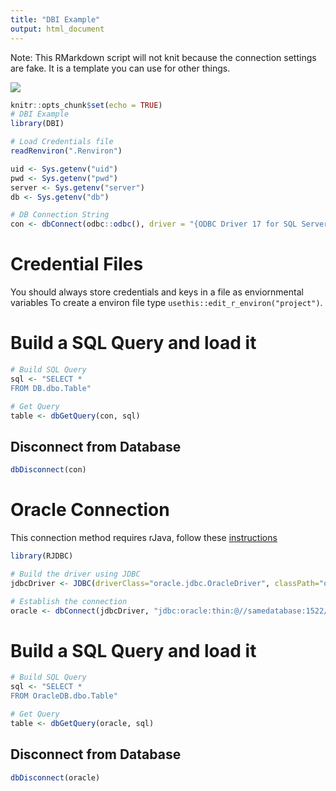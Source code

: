 ```yaml
---
title: "DBI Example"
output: html_document
---
```


Note: This RMarkdown script will not knit because the connection settings are fake. It is a template you can use for other things.

![](https://upload.wikimedia.org/wikipedia/commons/6/66/An_up-close_picture_of_a_curious_male_domestic_shorthair_tabby_cat.jpg)

```r
knitr::opts_chunk$set(echo = TRUE)
# DBI Example
library(DBI)

# Load Credentials file
readRenviron(".Renviron")

uid <- Sys.getenv("uid")
pwd <- Sys.getenv("pwd")
server <- Sys.getenv("server")
db <- Sys.getenv("db")

# DB Connection String
con <- dbConnect(odbc::odbc(), driver = "{ODBC Driver 17 for SQL Server}", server = server, database = db, UID = uid, pwd = pwd, Trusted_Connection= "yes")
```

# Credential Files

You should always store credentials and keys in a file as enviornmental variables
To create a environ file type `usethis::edit_r_environ("project")`.

# Build a SQL Query and load it

```r

# Build SQL Query
sql <- "SELECT *
FROM DB.dbo.Table"

# Get Query
table <- dbGetQuery(con, sql)
```

## Disconnect from Database

```r
dbDisconnect(con)
```

# Oracle Connection

This connection method requires rJava, follow these [instructions](9https://cimentadaj.github.io/blog/2018-05-25-installing-rjava-on-windows-10/installing-rjava-on-windows-10/)

```r
library(RJDBC)

# Build the driver using JDBC
jdbcDriver <- JDBC(driverClass="oracle.jdbc.OracleDriver", classPath="ojdbc6.jar")

# Establish the connection
oracle <- dbConnect(jdbcDriver, "jdbc:oracle:thin:@//samedatabase:1522/schema", uid, pwd)
```

# Build a SQL Query and load it

```r

# Build SQL Query
sql <- "SELECT *
FROM OracleDB.dbo.Table"

# Get Query
table <- dbGetQuery(oracle, sql)
```

## Disconnect from Database

```r
dbDisconnect(oracle)
```
